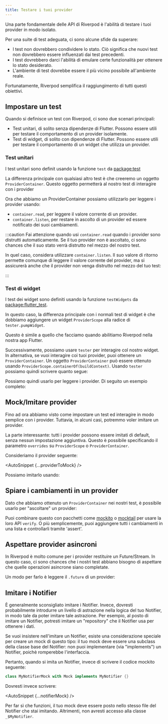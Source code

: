 ```yaml
---
title: Testare i tuoi provider
---
```



Una parte fondamentale delle API di Riverpod è l'abilità di testare i tuoi provider in modo isolato.

Per una suite di test adeguata, ci sono alcune sfide da superare:

- I test non dovrebbero condividere lo stato. Ciò significa che nuovi test 
  non dovrebbero essere influenzati dai test precedenti.
- I test dovrebbero darci l'abilità di emulare certe funzionalità 
  per ottenere lo stato desiderato.
- L'ambiente di test dovrebbe essere il più vicino possibile all'ambiente reale.

Fortunatamente, Riverpod semplifica il raggiungimento di tutti questi obiettivi.

## Impostare un test

Quando si definisce un test con Riverpod, ci sono due scenari principali:

- Test unitari, di solito senza dipendenze di Flutter.
  Possono essere utili per testare il comportamento di un provider isolamente.
- Test di widget, di solito con dipendenze di Flutter.
  Possono essere utili per testare il comportamento di un widget che utilizza un provider.

### Test unitari

I test unitari sono definit usando la funzione `test` da [package:test](https://pub.dev/packages/test)

La differenza principale con qualsiasi altro test è che creeremo un oggetto
`ProviderContainer`. Questo oggetto permetterà al nostro test di interagire con i provider

<AutoSnippet raw={unitTest} />

Ora che abbiamo un ProviderContainer possiamo utilizzarlo per leggere i provider usando:

- `container.read`, per leggere il valore corrente di un provider.
- `container.listen`, per restare in ascolto di un provider ed essere notificato dei suoi cambiamenti.

:::caution
Fai attenzione quando usi `container.read` quando i provider sono distrutti automaticamente.
Se il tuo provider non è ascoltato, ci sono chances che il suo stato verrà distrutto nel mezzo 
del nostro test.

In quel caso, considera utilizzare `container.listen`.
Il suo valore di ritorno permette comunque di leggere il valore corrente del provider, 
ma si assicurerà anche che il provider non venga distrutto nel mezzo del tuo test:

<AutoSnippet raw={autoDisposeListen} />
:::

### Test di widget

I test dei widget sono definiti usando la funzione `testWidgets` da [package:flutter_test](https://pub.dev/packages/flutter_test).

In questo caso, la differenza principale con i normali test di widget è che dobbiamo 
aggiungere un widget `ProviderScope` alla radice di `tester.pumpWidget`.

<AutoSnippet raw={widgetTest} />

Questo è simile a quello che facciamo quando abilitiamo Riverpod nella nostra app Flutter.

Successivamente, possiamo usare `tester` per interagire col nostro widget.
In alternativa, se vuoi interagire coi tuoi provider, puoi ottenere 
un `ProviderContainer`.
Un oggetto `ProviderContainer` può essere ottenuto usando `ProviderScope.containerOf(buildContext)`.
Usando `tester` possiamo quindi scrivere quanto segue:

<AutoSnippet raw={widgetContainerOf} />

Possiamo quindi usarlo per leggere i provider. Di seguito un esempio completo:

<AutoSnippet raw={fullWidgetTest} />

## Mock/Imitare provider

Fino ad ora abbiamo visto come impostare un test ed interagire in modo semplice con i provider.
Tuttavia, in alcuni casi, potremmo voler imitare un provider.

La parte interessante: tutti i provider possono essere imitati di default, senza nessun impostazione aggiuntiva. 
Questo è possibile specificando il parametro `overrides` su `ProviderScope` o `ProviderContainer`.

Consideriamo il provider seguente:

<AutoSnippet {...providerToMock} />

Possiamo imitarlo usando:

<AutoSnippet raw={mockProvider} />

## Spiare i cambiamenti in un provider

Dato che abbiamo ottenuto un `ProviderContainer` nei nostri test, è possibile 
usarlo per "ascoltare" un provider:

<AutoSnippet raw={listenProvider} />

Puoi combinare questo con pacchetti come [mockito](https://pub.dev/packages/mockito) o 
[mocktail](https://pub.dev/packages/mocktail) per usare la loro API `verify`.
O più semplicemente, puoi aggiungere tutti i cambiamenti in una lista e controllarli tramite 'assert'.

## Aspettare provider asincroni

In Riverpod è molto comune per i provider restituire un Future/Stream.
In questo caso, ci sono chances che i nostri test abbiano bisogno di aspettare che 
quelle operazioni asincrone siano completate.

Un modo per farlo è leggere il `.future` di un provider:

<AutoSnippet raw={awaitFuture} />

## Imitare i Notifier

È generalmente sconsigliato imitare i Notifier.
Invece, dovresti probabilmente introdurre un livello di astrazione nella logica del tuo 
Notifier, in modo tale da poter imitare tale astrazione.
Per esempio, al posto di imitare un Notifier, potresti imitare un "repository" 
che il Notifier usa per ottenere i dati.

Se vuoi insistere nell'imitare un Notifier, esiste una considerazione speciale 
per creare un mock di questo tipo: il tuo mock deve essere una subclass della classe 
base del Notifier: non puoi implementare (via "implements") un Notifier, poichè 
romperebbe l'interfaccia.

Pertanto, quando si imita un Notifier, invece di scrivere il codice mockito seguente:

```dart
class MyNotifierMock with Mock implements MyNotifier {}
```

Dovresti invece scrivere:

<AutoSnippet {...notifierMock} />

<When codegen={true}>

Per far sì che funzioni, il tuo mock deve essere posto nello stesso file del Notifier 
che stai imitando. Altrimenti, non avresti accesso alla classe `_$MyNotifier`.

</When>
